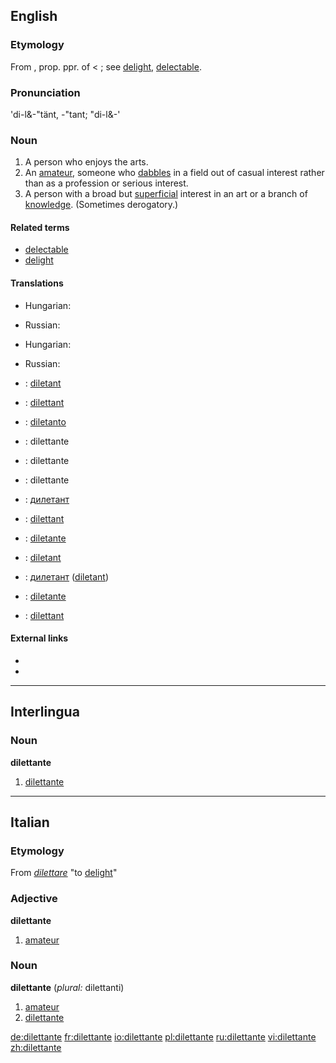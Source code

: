==English==

===Etymology===
From {{etyl|it}} {{term|lang=it|dilettante}}, prop. ppr. of {{term|dilettare||to delight}} < {{L.}} {{term|delectare||to delight}}; see [[delight]], [[delectable]].

===Pronunciation===
'di-l&-"tänt, -"tant; "di-l&-'

===Noun===
{{en-noun|pl2=dilettanti}}

# A person who enjoys the arts.
# An [[amateur]], someone who [[dabble]]s in a field out of casual interest rather than as a profession or serious interest.
# A person with a broad but [[superficial]] interest in an art or a branch of [[knowledge]]. (Sometimes derogatory.)

====Related terms====
* [[delectable]]
* [[delight]]

====Translations====
{{trans-top|person who enjoys the arts}}
* Hungarian: {{t|hu|műkedvelő}}
{{trans-mid}}
{{trans-bottom}}

{{trans-top|amateur}}
* Russian: {{t|ru|дилетант|m|tr=dil'etánt|sc=Cyrl}}
{{trans-mid}}
{{trans-bottom}}

{{trans-top|person with a broad but superficial interest}}
* Hungarian: {{t|hu|dilettáns}}
{{trans-mid}}
* Russian: {{t|ru|дилетант|m|tr=dil'etánt|sc=Cyrl}}
{{trans-bottom}}

{{checktrans-top}}
* {{ttbc|Catalan}}: [[diletant]]
* {{ttbc|Dutch}}: [[dilettant]]
* {{ttbc|Esperanto}}: [[diletanto]]
* {{ttbc|French}}: dilettante {{m|f}}
* {{ttbc|Interlingua}}: dilettante
* {{ttbc|Italian}}: dilettante {{m|f}}
* {{ttbc|Macedonian}}: [[дилетант]] {{m}}
{{checktrans-mid}}
* {{ttbc|Norwegian}}: [[dilettant]]
* {{ttbc|Portuguese}}: [[diletante]] {{m|f}}
* {{ttbc|Romanian}}: [[diletant]] {{m}}
* {{ttbc|Serbian}}: [[дилетант]] ([[diletant]]) {{m}}
* {{ttbc|Spanish}}: [[diletante]] {{m|f}}
* {{ttbc|Swedish}}: [[dilettant]] {{c}}
{{checktrans-bottom}}

====External links====
* {{R:Webster 1913}}
* {{R:Century 1911}}

----

==Interlingua==

===Noun===
'''dilettante'''

# [[#English|dilettante]]

----

==Italian==

===Etymology===
From ''[[dilettare]]'' "to [[delight]]"

===Adjective===
'''dilettante'''

# [[amateur]]

===Noun===
'''dilettante''' {{m|f}} (''plural:'' dilettanti)

# [[amateur]]
# [[#English|dilettante]]

[[de:dilettante]]
[[fr:dilettante]]
[[io:dilettante]]
[[pl:dilettante]]
[[ru:dilettante]]
[[vi:dilettante]]
[[zh:dilettante]]